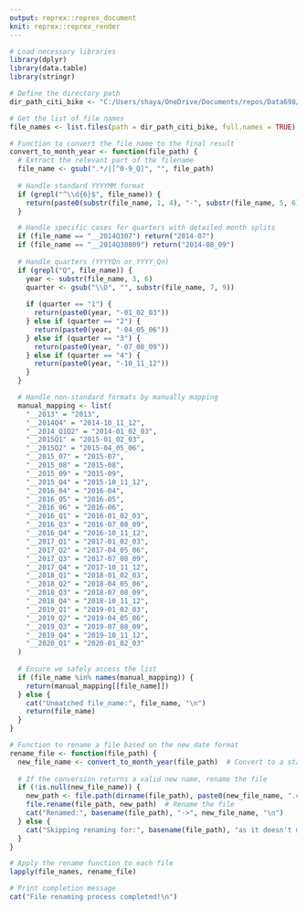 ```yaml
---
output: reprex::reprex_document
knit: reprex::reprex_render
---
```


```r
# Load necessary libraries
library(dplyr)
library(data.table)
library(stringr)

# Define the directory path
dir_path_citi_bike <- "C:/Users/shaya/OneDrive/Documents/repos/Data698/temp/Divvy-months"

# Get the list of file names
file_names <- list.files(path = dir_path_citi_bike, full.names = TRUE)

# Function to convert the file name to the final result
convert_to_month_year <- function(file_path) {
  # Extract the relevant part of the filename
  file_name <- gsub(".*/|[^0-9_Q]", "", file_path)
  
  # Handle standard YYYYMM format
  if (grepl("^\\d{6}$", file_name)) {
    return(paste0(substr(file_name, 1, 4), "-", substr(file_name, 5, 6)))
  }

  # Handle specific cases for quarters with detailed month splits
  if (file_name == "__2014Q307") return("2014-07")
  if (file_name == "__2014Q30809") return("2014-08_09")
  
  # Handle quarters (YYYYQn or YYYY_Qn)
  if (grepl("Q", file_name)) {
    year <- substr(file_name, 3, 6)
    quarter <- gsub("\\D", "", substr(file_name, 7, 9))
    
    if (quarter == "1") {
      return(paste0(year, "-01_02_03"))
    } else if (quarter == "2") {
      return(paste0(year, "-04_05_06"))
    } else if (quarter == "3") {
      return(paste0(year, "-07_08_09"))
    } else if (quarter == "4") {
      return(paste0(year, "-10_11_12"))
    }
  }

  # Handle non-standard formats by manually mapping
  manual_mapping <- list(
    "__2013" = "2013",
    "__2014Q4" = "2014-10_11_12",
    "__2014_Q1Q2" = "2014-01_02_03",
    "__2015Q1" = "2015-01_02_03",
    "__2015Q2" = "2015-04_05_06",
    "__2015_07" = "2015-07",
    "__2015_08" = "2015-08",
    "__2015_09" = "2015-09",
    "__2015_Q4" = "2015-10_11_12",
    "__2016_04" = "2016-04",
    "__2016_05" = "2016-05",
    "__2016_06" = "2016-06",
    "__2016_Q1" = "2016-01_02_03",
    "__2016_Q3" = "2016-07_08_09",
    "__2016_Q4" = "2016-10_11_12",
    "__2017_Q1" = "2017-01_02_03",
    "__2017_Q2" = "2017-04_05_06",
    "__2017_Q3" = "2017-07_08_09",
    "__2017_Q4" = "2017-10_11_12",
    "__2018_Q1" = "2018-01_02_03",
    "__2018_Q2" = "2018-04_05_06",
    "__2018_Q3" = "2018-07_08_09",
    "__2018_Q4" = "2018-10_11_12",
    "__2019_Q1" = "2019-01_02_03",
    "__2019_Q2" = "2019-04_05_06",
    "__2019_Q3" = "2019-07_08_09",
    "__2019_Q4" = "2019-10_11_12",
    "__2020_Q1" = "2020-01_02_03"
  )
  
  # Ensure we safely access the list
  if (file_name %in% names(manual_mapping)) {
    return(manual_mapping[[file_name]])
  } else {
    cat("Unmatched file_name:", file_name, "\n")
    return(file_name)
  }
}

# Function to rename a file based on the new date format
rename_file <- function(file_path) {
  new_file_name <- convert_to_month_year(file_path)  # Convert to a standard format
  
  # If the conversion returns a valid new name, rename the file
  if (!is.null(new_file_name)) {
    new_path <- file.path(dirname(file_path), paste0(new_file_name, ".csv"))  # Construct new file path
    file.rename(file_path, new_path)  # Rename the file
    cat("Renamed:", basename(file_path), "->", new_file_name, "\n")
  } else {
    cat("Skipping renaming for:", basename(file_path), "as it doesn't match expected patterns.\n")
  }
}

# Apply the rename function to each file
lapply(file_names, rename_file)

# Print completion message
cat("File renaming process completed!\n")
```